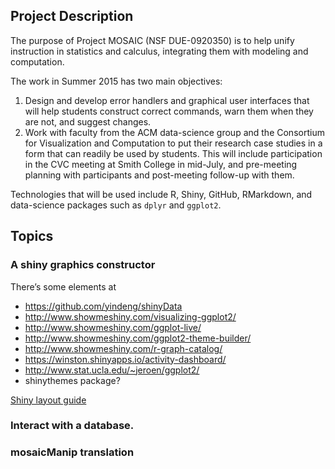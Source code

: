 ## Project Description

The purpose of Project MOSAIC (NSF DUE-0920350) is to help unify instruction in statistics and calculus, integrating them with modeling and computation.

The work in Summer 2015 has two main objectives:

1. Design and develop error handlers and graphical user interfaces that will help students construct correct commands, warn them when they are not, and suggest changes.
2. Work with faculty from the ACM data-science group and the Consortium for Visualization and Computation to put their research case studies in a form that can readily be used by students. This will include participation in the CVC meeting at Smith College in mid-July, and pre-meeting planning with participants and post-meeting follow-up with them.

Technologies that will be used include R, Shiny, GitHub, RMarkdown, and data-science packages such as `dplyr` and `ggplot2`.

## Topics

### A shiny graphics constructor

There's some elements at 

* <https://github.com/yindeng/shinyData>
* <http://www.showmeshiny.com/visualizing-ggplot2/>
* <http://www.showmeshiny.com/ggplot-live/>
* <http://www.showmeshiny.com/ggplot2-theme-builder/>
* <http://www.showmeshiny.com/r-graph-catalog/>
* <https://winston.shinyapps.io/activity-dashboard/>
* <http://www.stat.ucla.edu/~jeroen/ggplot2/>
* shinythemes package?

[Shiny layout guide](http://shiny.rstudio.com/articles/layout-guide.html)

### Interact with a database.

### mosaicManip translation

